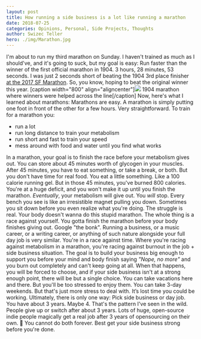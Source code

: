 ```yaml
---
layout: post
title: How running a side business is a lot like running a marathon
date: 2018-07-25
categories: Opinions, Personal, Side Projects, Thoughts
author: Swizec Teller
hero: ./img/Marathon.jpg
---
```


I'm about to run my third marathon on Sunday. I haven't trained as much as I should've, and it's going to suck, but my goal is easy: Run faster than the winner of the first official marathon in 1904. 3 hours, 28 minutes, 53 seconds. I was just 2 seconds short of beating the 1904 3rd place finisher [at the 2017 SF Marathon](https://swizec.com/blog/couch-sub-4-hour-marathon-4-short-years/swizec/7725). So, you know, hoping to beat the original winner this year. \[caption width="800" align="aligncenter"]![](./img/Marathon.jpg) 1904 marathon where winners were helped across the line\[/caption] Now, here's what I learned about marathons: Marathons are easy. A marathon is simply putting one foot in front of the other for a few hours. Very straightforward. To train for a marathon you:

-   run a lot
-   run long distance to train your metabolism
-   run short and fast to train your speed
-   mess around with food and water until you find what works

In a marathon, your goal is to finish the race before your metabolism gives out. You can store about 45 minutes worth of glycogen in your muscles. After 45 minutes, you have to eat something, or take a break, or both. But you don't have time for real food. You eat a little something. Like a 100 calorie running gel. But in those 45 minutes, you've burned 800 calories. You're at a huge deficit, and you won't make it up until you finish the marathon. _Eventually_, your metabolism will give out. You _will_ stop. Every bench you see is like an irresistible magnet pulling you down. Sometimes you sit down before you even realize what you're doing. The struggle is real. Your body doesn't wanna do this stupid marathon. The whole thing is a race against yourself. You gotta finish the marathon before your body finishes giving out. Google "the bonk". Running a business, or a music career, or a writing career, or anything of such nature alongside your full day job is very similar. You're in a race against time. Where you're racing against metabolism in a marathon, you're racing against burnout in the job + side business situation. The goal is to build your business big enough to support you before your mind and body finish saying _"Nope, no more"_ and you burn out completely and can't keep going at all. When that happens, you will be forced to choose, and if your side business isn't at a strong enough point, there will be but a single choice. You can take vacations here and there. But you'll be too stressed to enjoy them. You can take 3-day weekends. But that's just more stress to deal with. It’s lost time you could be working. Ultimately, there is only one way: Pick side business or day job. You have about 3 years. Maybe 4. That's the pattern I've seen in the wild. People give up or switch after about 3 years. Lots of huge, open-source indie people magically get a real job after 3 years of opensourcing on their own. 🤔 You cannot do both forever. Best get your side business strong before you're done.
